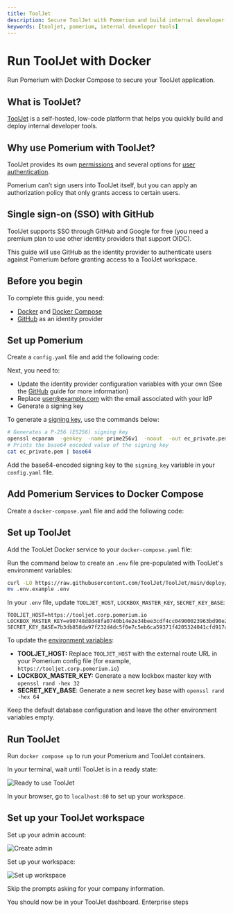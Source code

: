 ```yaml
---
title: ToolJet
description: Secure ToolJet with Pomerium and build internal developer tools.
keywords: [tooljet, pomerium, internal developer tools]
---
```



# Run ToolJet with Docker

Run Pomerium with Docker Compose to secure your ToolJet application.

## What is ToolJet?

[ToolJet](https://www.tooljet.com/) is a self-hosted, low-code platform that helps you quickly build and deploy internal developer tools.


## Why use Pomerium with ToolJet?

ToolJet provides its own [permissions](https://docs.tooljet.com/docs/org-management/permissions) and several options for [user authentication](https://docs.tooljet.com/docs/category/user-authentication).

Pomerium can’t sign users into ToolJet itself, but you can apply an authorization policy that only grants access to certain users.

## Single sign-on (SSO) with GitHub

ToolJet supports SSO through GitHub and Google for free (you need a premium plan to use other identity providers that support OIDC).

This guide will use GitHub as the identity provider to authenticate users against Pomerium before granting access to a ToolJet workspace.

## Before you begin

To complete this guide, you need:

- [Docker](https://docs.docker.com/install/) and [Docker Compose](https://docs.docker.com/compose/install/)
- [GitHub](/docs/identity-providers/github) as an identity provider

## Set up Pomerium

<Tabs>
<TabItem value="Core" label="Core">

Create a `config.yaml` file and add the following code:

<PomeriumConfig />

Next, you need to:

- Update the identity provider configuration variables with your own (See the [GitHub](/docs/identity-providers/github) guide for more information)
- Replace user@example.com with the email associated with your IdP
- Generate a signing key

To generate a [signing key](/docs/reference/signing-key), use the commands below:

```bash
# Generates a P-256 (ES256) signing key
openssl ecparam  -genkey  -name prime256v1  -noout  -out ec_private.pem
# Prints the base64 encoded value of the signing key
cat ec_private.pem | base64
```

Add the base64-encoded signing key to the `signing_key` variable in your `config.yaml` file.

## Add Pomerium Services to Docker Compose

Create a `docker-compose.yaml` file and add the following code:

<PomeriumCompose />

## Set up ToolJet

Add the ToolJet Docker service to your `docker-compose.yaml` file:

<ToolJetCompose />

Run the command below to create an `.env` file pre-populated with ToolJet's environment variables:

```bash
curl -LO https://raw.githubusercontent.com/ToolJet/ToolJet/main/deploy/docker/.env.example
mv .env.example .env
```

In your `.env` file, update `TOOLJET_HOST`, `LOCKBOX_MASTER_KEY`, `SECRET_KEY_BASE`:

```env
TOOLJET_HOST=https://tooljet.corp.pomerium.io
LOCKBOX_MASTER_KEY=e90748d8d48fa0740b14e2e34bee3cdf4cc04900023963bd90e21584033e3579
SECRET_KEY_BASE=7b3db858da97f232d4dc5f0e7c5eb6ca59371f4205324041cfd917a4947f60f03d5b30393ee9b8a4e6ddc6d1e8f43c6164614a3044c14d71e45a99bf1eb7c3bd
```

To update the [environment variables](https://docs.tooljet.com/docs/setup/env-vars/):
- **TOOLJET_HOST:** Replace `TOOLJET_HOST` with the external route URL in your Pomerium config file (for example, `https://tooljet.corp.pomerium.io`)
- **LOCKBOX_MASTER_KEY:** Generate a new lockbox master key with `openssl rand -hex 32`
- **SECRET_KEY_BASE**: Generate a new secret key base with `openssl rand -hex 64`

Keep the default database configuration and leave the other environment variables empty.

## Run ToolJet

Run `docker compose up` to run your Pomerium and ToolJet containers.

In your terminal, wait until ToolJet is in a ready state:

![Ready to use ToolJet](./img/tooljet/ready-to-use.png)

In your browser, go to `localhost:80` to set up your workspace.

## Set up your ToolJet workspace

Set up your admin account:

![Create admin](./img/tooljet/set-up-admin.png)

Set up your workspace:

![Set up workspace](./img/tooljet/set-up-workspace.png)

Skip the prompts asking for your company information.

You should now be in your ToolJet dashboard.
</TabItem>
<TabItem value="Enterprise" label="Enterprise">
Enterprise steps
</TabItem>
</Tabs>




